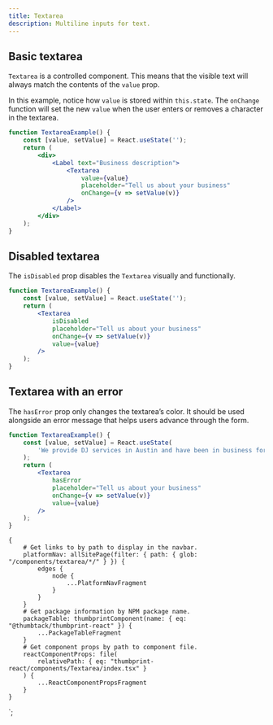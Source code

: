 ```yaml
---
title: Textarea
description: Multiline inputs for text.
---
```



<ComponentHeader data={props.data} />

## Basic textarea

`Textarea` is a controlled component. This means that the visible text will always match the contents of the `value` prop.

In this example, notice how `value` is stored within `this.state`. The `onChange` function will set the new `value` when the user enters or removes a character in the textarea.

```jsx
function TextareaExample() {
    const [value, setValue] = React.useState('');
    return (
        <div>
            <Label text="Business description">
                <Textarea
                    value={value}
                    placeholder="Tell us about your business"
                    onChange={v => setValue(v)}
                />
            </Label>
        </div>
    );
}
```

## Disabled textarea

The `isDisabled` prop disables the `Textarea` visually and functionally.

```jsx
function TextareaExample() {
    const [value, setValue] = React.useState('');
    return (
        <Textarea
            isDisabled
            placeholder="Tell us about your business"
            onChange={v => setValue(v)}
            value={value}
        />
    );
}
```

## Textarea with an error

The `hasError` prop only changes the textarea’s color. It should be used alongside an error message that helps users advance through the form.

```jsx
function TextareaExample() {
    const [value, setValue] = React.useState(
        'We provide DJ services in Austin and have been in business for 25 years.',
    );
    return (
        <Textarea
            hasError
            placeholder="Tell us about your business"
            onChange={v => setValue(v)}
            value={value}
        />
    );
}
```

<ComponentFooter data={props.data} />

    {
        # Get links to by path to display in the navbar.
        platformNav: allSitePage(filter: { path: { glob: "/components/textarea/*/" } }) {
            edges {
                node {
                    ...PlatformNavFragment
                }
            }
        }
        # Get package information by NPM package name.
        packageTable: thumbprintComponent(name: { eq: "@thumbtack/thumbprint-react" }) {
            ...PackageTableFragment
        }
        # Get component props by path to component file.
        reactComponentProps: file(
            relativePath: { eq: "thumbprint-react/components/Textarea/index.tsx" }
        ) {
            ...ReactComponentPropsFragment
        }
    }
`;
